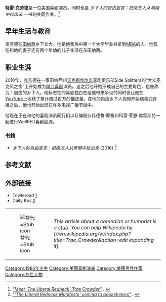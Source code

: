 '''特雷·克劳德'''是一位美国喜剧演员，同时也是 ''乡下人的自由宣言：把南方人从黑暗中拉出来 ''一书的共同作者。<ref><cite class="citation news">[http://www.msnbc.com/the-last-word/watch/meet-the-liberal-redneck-trae-crowder-679646275769 "Meet 'The Liberal Redneck' Trae Crowder"] {{Wayback|url=http://www.msnbc.com/the-last-word/watch/meet-the-liberal-redneck-trae-crowder-679646275769 |date=20181210084306 }}. </cite></ref>

== 早年生活与教育 ==
克劳德在[[田纳西州|田纳西]]乡下长大。他是他家族中第一个大学毕业并拿到[[工商管理碩士|MBA]]的人。他现在和他的妻子还有两个年幼的儿子生活在东田纳西。

== 职业生涯 ==
2010年，克劳德在一家田纳西州[[諾克斯維爾|诺克斯维尔市]]喜剧俱乐部Side Splitters的“大众麦克风之夜”上开始成为[[单口喜剧|单口喜剧]]演员。这之后他开始形成自己的主要角色，也被称为：自由的乡下人。他标志性的喜剧独白在给他带来争议的同时也让他在[[YouTube|YouTube]]上收获了累计超过百万的播放量。在他的自由乡下人视频开始病毒式传播之后，他也开始出现在许多电视广播节目中。

他现在正在和他的喜剧演员同行们以及编剧伙伴德鲁·摩根和科雷·莱恩·佛雷斯特一起进行WellRED喜剧巡演。

=== 书籍 ===
* ''乡下人的自由宣言：把南方人从黑暗中拉出来 ''(2016) <ref><cite class="citation web">[http://www.nydailynews.com/news/national/liberal-redneck-manifesto-coming-bookshelves-article-1.2725829 "'The Liberal Redneck Manifesto' coming to bookshelves"] {{Wayback|url=http://www.nydailynews.com/news/national/liberal-redneck-manifesto-coming-bookshelves-article-1.2725829 |date=20180722092740 }}. </cite></ref>

== 参考文献 ==
<div class="reflist" style="list-style-type: decimal;">
<references /></div>

== 外部链接 ==
* Towleroad [https://web.archive.org/web/20160509114444/http://www.towleroad.com/2016/05/trae-crowder/]
* Daily Kos [https://web.archive.org/web/20160530201639/http://www.dailykos.com/story/2016/5/7/1524173/-Trae-Crowder-The-Liberal-Redneck-the-Whole-Country-Needs-to-Know]
{| class="metadata plainlinks stub" style="background:transparent"
| id="91" |[[File:Charlie_Chaplin.jpg|替代=Stub icon]]
| id="94" |''This article about a comedian or humorist is a [[Wikipedia:小作品|stub]]. You can help Wikipedia by [//en.wikipedia.org/w/index.php?title=Trae_Crowder&action=edit expanding it].''<div class="plainlinks hlist navbar mini" id="99" style="position: absolute; right: 15px; display: none;">
* <abbr title="View this template">v</abbr>
* <abbr title="Discuss this template">t</abbr>
* [//en.wikipedia.org/w/index.php?title=Template:Comedian-stub&action=edit <abbr title="Edit this template">e</abbr>]
</div>
|}

[[Category:1986年出生|Category:1986年出生]]
[[Category:美國喜劇演員|Category:美國喜劇演員]]
[[Category:美國男性作家|Category:美國男性作家]]
[[Category:在世人物|Category:在世人物]]